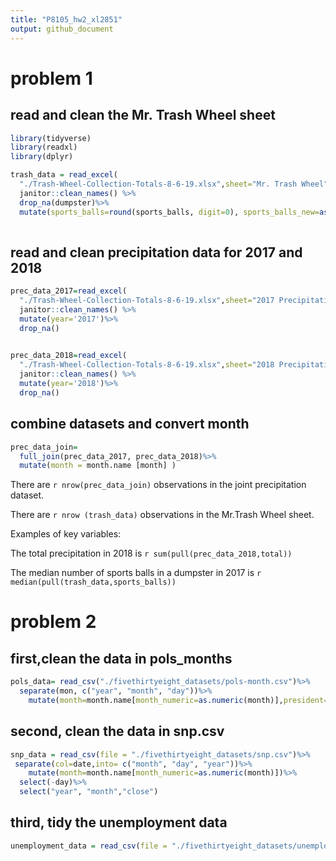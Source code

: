```yaml
---
title: "P8105_hw2_xl2851"
output: github_document
---
```


# problem 1
## read and clean the Mr. Trash Wheel sheet
```r
library(tidyverse)
library(readxl)
library(dplyr)

trash_data = read_excel(
  "./Trash-Wheel-Collection-Totals-8-6-19.xlsx",sheet="Mr. Trash Wheel", range = cell_cols("A2:N408")) %>%
  janitor::clean_names() %>%
  drop_na(dumpster)%>%
  mutate(sports_balls=round(sports_balls, digit=0), sports_balls_new=as.integer(sports_balls))
  
```

## read and clean precipitation data for 2017 and 2018
```r
prec_data_2017=read_excel(
  "./Trash-Wheel-Collection-Totals-8-6-19.xlsx",sheet="2017 Precipitation", skip=1) %>%
  janitor::clean_names() %>%
  mutate(year='2017')%>%
  drop_na()
  
```
```r
prec_data_2018=read_excel(
  "./Trash-Wheel-Collection-Totals-8-6-19.xlsx",sheet="2018 Precipitation", skip=1) %>%
  janitor::clean_names() %>%
  mutate(year='2018')%>%
  drop_na()
```

## combine datasets and convert month
```r
prec_data_join=
  full_join(prec_data_2017, prec_data_2018)%>%
  mutate(month = month.name [month] )
```
There are `r nrow(prec_data_join)` observations in the joint precipitation dataset.

There are `r nrow (trash_data)` observations in the Mr.Trash Wheel sheet.

Examples of key variables:

The total precipitation in 2018 is `r sum(pull(prec_data_2018,total))`

The median number of sports balls in a dumpster in 2017 is `r median(pull(trash_data,sports_balls))`


# problem 2
## first,clean the data in pols_months
```r
pols_data= read_csv("./fivethirtyeight_datasets/pols-month.csv")%>%
  separate(mon, c("year", "month", "day"))%>% 
    mutate(month=month.name[month_numeric=as.numeric(month)],president='gop','dem')%>% select(-prez_dem, -prez_gop, -day)
```

## second, clean the data in snp.csv
```r
snp_data = read_csv(file = "./fivethirtyeight_datasets/snp.csv")%>% 
 separate(col=date,into= c("month", "day", "year"))%>% 
    mutate(month=month.name[month_numeric=as.numeric(month)])%>% 
  select(-day)%>%
  select("year", "month","close")
```

## third, tidy the unemployment data
```r
unemployment_data = read_csv(file = "./fivethirtyeight_datasets/unemployment.csv")

```




